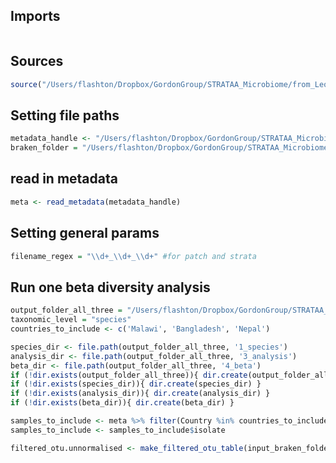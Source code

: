 

## Imports
```r

```


## Sources
```r
source("/Users/flashton/Dropbox/GordonGroup/STRATAA_Microbiome/from_Leo/Leonardos_analysis/bin/core_functions.R")

```

## Setting file paths

```r

metadata_handle <- "/Users/flashton/Dropbox/GordonGroup/STRATAA_Microbiome/from_Leo/Leonardos_analysis/0_metadata/full_meta.tsv"
braken_folder = "/Users/flashton/Dropbox/GordonGroup/STRATAA_Microbiome/from_Leo/Leonardos_analysis/1_taxonomic_profiling/bracken_output"

```

## read in metadata

```r
meta <- read_metadata(metadata_handle)

```


## Setting general params

```r
filename_regex = "\\d+_\\d+_\\d+" #for patch and strata
```



## Run one beta diversity analysis


```r

output_folder_all_three = "/Users/flashton/Dropbox/GordonGroup/STRATAA_Microbiome/from_Leo/Leonardos_analysis/phil_running_test/"
taxonomic_level = "species"
countries_to_include <- c('Malawi', 'Bangladesh', 'Nepal')

species_dir <- file.path(output_folder_all_three, '1_species')
analysis_dir <- file.path(output_folder_all_three, '3_analysis')
beta_dir <- file.path(output_folder_all_three, '4_beta')
if (!dir.exists(output_folder_all_three)){ dir.create(output_folder_all_three) }
if (!dir.exists(species_dir)){ dir.create(species_dir) }
if (!dir.exists(analysis_dir)){ dir.create(analysis_dir) }
if (!dir.exists(beta_dir)){ dir.create(beta_dir) }

samples_to_include <- meta %>% filter(Country %in% countries_to_include) %>% select('isolate')
samples_to_include <- samples_to_include$isolate

filtered_otu.unnormalised <- make_filtered_otu_table(input_braken_folder, taxonomic_level, filename_regex, output_folder_all_three, samples_to_include)


```


